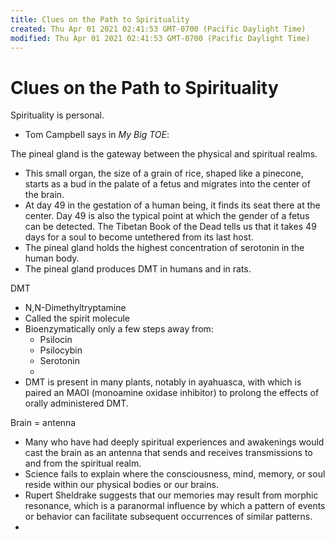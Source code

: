 ```yaml
---
title: Clues on the Path to Spirituality
created: Thu Apr 01 2021 02:41:53 GMT-0700 (Pacific Daylight Time)
modified: Thu Apr 01 2021 02:41:53 GMT-0700 (Pacific Daylight Time)
---
```

# Clues on the Path to Spirituality

Spirituality is personal.
- Tom Campbell says in *My Big TOE*:

The pineal gland is the gateway between the physical and spiritual realms.
- This small organ, the size of a grain of rice, shaped like a pinecone, starts as a bud in the palate of a fetus and migrates into the center of the brain.
- At day 49 in the gestation of a human being, it finds its seat there at the center. Day 49 is also the typical point at which the gender of a fetus can be detected. The Tibetan Book of the Dead tells us that it takes 49 days for a soul to become untethered from its last host.
- The pineal gland holds the highest concentration of serotonin in the human body.
- The pineal gland produces DMT in humans and in rats.

DMT
- N,N-Dimethyltryptamine
- Called the spirit molecule
- Bioenzymatically only a few steps away from:
	- Psilocin
	- Psilocybin
	- Serotonin
	- 
- DMT is present in many plants, notably in ayahuasca, with which is paired an MAOI (monoamine oxidase inhibitor) to prolong the effects of orally administered DMT.

Brain = antenna
- Many who have had deeply spiritual experiences and awakenings would cast the brain as an antenna that sends and receives transmissions to and from the spiritual realm.
- Science fails to explain where the consciousness, mind, memory, or soul reside within our physical bodies or our brains.
- Rupert Sheldrake suggests that our memories may result from morphic resonance, which is a paranormal influence by which a pattern of events or behavior can facilitate subsequent occurrences of similar patterns.
- 